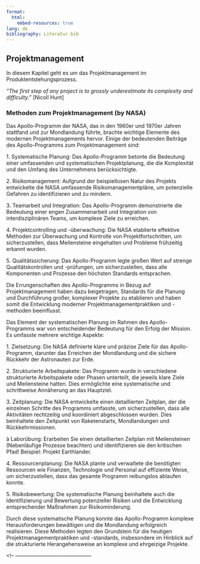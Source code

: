 ```yaml
---
format:
  html:
    embed-resources: true
lang: de
bibliography: Literatur.bib
---
```


<!-- -------------------------------------------------------------------------

                       Projektmanagement
-------------------------------------------------------------------------- -->

## Projektmanagement

In diesem Kapitel geht es um das Projektmanagement im Produktentstehungsprozess. 


::: {.callout-warning}
*"The first step of any project is to grossly underestimate its complexity and difficulty."* [Nicoll Hunt]
:::

### Methoden zum Projektmanagement (by NASA)
Das Apollo-Programm der NASA, das in den 1960er und 1970er Jahren stattfand und zur Mondlandung führte, brachte wichtige Elemente des modernen Projektmanagements hervor. Einige der bedeutenden Beiträge des Apollo-Programms zum Projektmanagement sind:

1\. Systematische Planung: Das Apollo-Programm betonte die Bedeutung einer umfassenden und systematischen Projektplanung, die die Komplexität und den Umfang des Unternehmens berücksichtigte.

2\. Risikomanagement: Aufgrund der beispiellosen Natur des Projekts entwickelte die NASA umfassende Risikomanagementpläne, um potenzielle Gefahren zu identifizieren und zu mindern.

3\. Teamarbeit und Integration: Das Apollo-Programm demonstrierte die Bedeutung einer engen Zusammenarbeit und Integration von interdisziplinären Teams, um komplexe Ziele zu erreichen.

4\. Projektcontrolling und -überwachung: Die NASA etablierte effektive Methoden zur Überwachung und Kontrolle von Projektfortschritten, um sicherzustellen, dass Meilensteine eingehalten und Probleme frühzeitig erkannt wurden.

5\. Qualitätssicherung: Das Apollo-Programm legte großen Wert auf strenge Qualitätskontrollen und -prüfungen, um sicherzustellen, dass alle Komponenten und Prozesse den höchsten Standards entsprachen.

Die Errungenschaften des Apollo-Programms in Bezug auf Projektmanagement haben dazu beigetragen, Standards für die Planung und Durchführung großer, komplexer Projekte zu etablieren und haben somit die Entwicklung moderner Projektmanagementpraktiken und -methoden beeinflusst.

Das Element der systematischen Planung im Rahmen des Apollo-Programms war von entscheidender Bedeutung für den Erfolg der Mission. Es umfasste mehrere wichtige Aspekte:

1\. Zielsetzung: Die NASA definierte klare und präzise Ziele für das Apollo-Programm, darunter das Erreichen der Mondlandung und die sichere Rückkehr der Astronauten zur Erde.

2\. Strukturierte Arbeitspakete: Das Programm wurde in verschiedene strukturierte Arbeitspakete oder Phasen unterteilt, die jeweils klare Ziele und Meilensteine hatten. Dies ermöglichte eine systematische und schrittweise Annäherung an das Hauptziel.

3\. Zeitplanung: Die NASA entwickelte einen detaillierten Zeitplan, der die einzelnen Schritte des Programms umfasste, um sicherzustellen, dass alle Aktivitäten rechtzeitig und koordiniert abgeschlossen wurden. Dies beinhaltete den Zeitpunkt von Raketenstarts, Mondlandungen und Rückkehrmissionen.

à Laborübung: Erarbeiten Sie einen detaillierten Zeitplan mit Meilensteinen (Nebenläufige Prozesse beachten) und identifizieren sie den kritischen Pfad! Beispiel: Projekt Earthlander.

4\. Ressourcenplanung: Die NASA plante und verwaltete die benötigten Ressourcen wie Finanzen, Technologie und Personal auf effiziente Weise, um sicherzustellen, dass das gesamte Programm reibungslos ablaufen konnte.

5\. Risikobewertung: Die systematische Planung beinhaltete auch die Identifizierung und Bewertung potenzieller Risiken und die Entwicklung entsprechender Maßnahmen zur Risikominderung.

Durch diese systematische Planung konnte das Apollo-Programm komplexe Herausforderungen bewältigen und die Mondlandung erfolgreich realisieren. Diese Methoden legten den Grundstein für die heutigen Projektmanagementpraktiken und -standards, insbesondere im Hinblick auf die strukturierte Herangehensweise an komplexe und ehrgeizige Projekte.

<!-- --------------------------------------------
